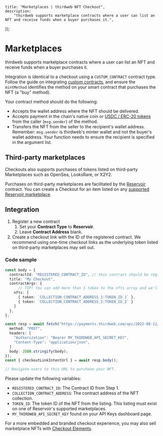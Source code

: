 
	title: "Marketplaces | thirdweb NFT Checkout",
	description:
		"thirdweb supports marketplace contracts where a user can list an NFT and receive funds when a buyer purchases it.",
});

# Marketplaces

thirdweb supports marketplace contracts where a user can list an NFT and receive funds when a buyer purchases it.

Integration is identical to a checkout using a `CUSTOM_CONTRACT` contract type. Follow the guide on integrating [custom contracts](custom-contracts), and ensure the `mintMethod` identifies the method on your smart contract that purchases the NFT (a "buy" method).

Your contract method should do the following:

- Accepts the wallet address where the NFT should be delivered.
- Accepts payment in the chain's native coin or [USDC / ERC-20 tokens](erc20-pricing) from the caller (`msg.sender`) of the method.
- Transfers the NFT from the seller to the recipient's wallet address. Remember: `msg.sender` is thirdweb's minter wallet and not the buyer's wallet address. Your function needs to ensure the recipient is specified in the argument list.

## Third-party marketplaces

Checkouts also supports purchases of tokens listed on third-party Marketplaces such as OpenSea, LooksRare, or X2Y2.

Purchases on third-party marketplaces are facilitated by the [Reservoir](https://docs.reservoir.tools/docs) contract. You can create a Checkout for an item listed on any [supported Reservoir marketplace](https://docs.reservoir.tools/docs/supported-marketplaces).

## Integration

1. Register a new contract
   1. Set your **Contract Type** to **Reservoir**.
   2. Leave **Contract Address** blank.
2. Create a checkout link with the ID of the registered contract. We recommend using one-time checkout links as the underlying token listed on third-party marketplaces may sell out.

### Code sample

```typescript
const body = {
  contractId: "REGISTERED_CONTRACT_ID", // this contract should be registered with Reservoir as the contract type
  title: "My Checkout",
  contractArgs: {
	  // TIP! You can add more than 1 token to the nfts array and we'll accept all of those listings!
    nfts: [
      { token: `COLLECTION_CONTRACT_ADDRESS_1:TOKEN_ID_1` },
      { token: `COLLECTION_CONTRACT_ADDRESS_2:TOKEN_ID_2` }
    ]
  },
};

const resp = await fetch("https://payments.thirdweb.com/api/2022-08-12/checkout-link-intent", {
  method: "POST",
  headers: [
    "Authorization": "Bearer MY_THIRDWEB_API_SECRET_KEY",
    "Content-Type": "application/json",
  ]
  body: JSON.stringify(body);
});
const { checkoutLinkIntentUrl } = await resp.body();

// Navigate users to this URL to purchase your NFT.

```

Please update the following variables:

- `REGISTERED_CONTRACT_ID`: The Contract ID from Step 1.
- `COLLECTION_CONTRACT_ADDRESS`: The contract address of the NFT collection.
- `TOKEN_ID`: The token ID of the NFT from the listing. This listing must exist on one of Reservoir's supported marketplaces.
- `MY_THIRDWEB_API_SECRET_KEY` found on your API Keys dashboard page.

For a more embedded and branded checkout experience, you may also sell marketplace NFTs with [Checkout Elements](elements).

